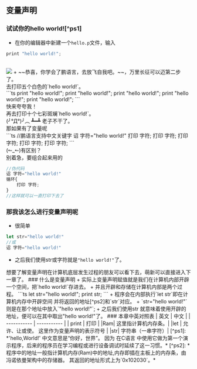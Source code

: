 
## 变量声明
### 试试你的hello world![^ps1]
+ 在你的编辑器中新建一个`hello.p`文件，输入
```javascript
print "hello world!";
```
<br/>
<Image src="/hello.png" className='w-full'/>
+ ~~恭喜，你学会了鹏语言，去放飞自我吧。~~，万里长征可以迈第二步了。 
<div class="chat chat-start">
  <div class="chat-bubble">
 去打印五个白色的`hello world!`。
  </div>
  </div>
  ```ts
print "hello world!";
print "hello world!";
print "hello world!";
print "hello world!";
print "hello world!";
```
<br/>
<div class="chat chat-end">
  <div class="chat-bubble">快来夸夸我！</div>
</div>
<div class="chat chat-start">
  <div class="chat-bubble">
 再去打印十个七彩斑斓`hello world!`。
  </div>
  </div>
  <div class="chat chat-end">
  <div class="chat-bubble">(╯°Д°)╯︵ ┻━┻ 老子不干了。</div>
</div>
<div class="chat chat-start">
  <div class="chat-bubble">
那如果有了变量呢
  </div>
  </div>
```ts
//鹏语言支持中文关键字
诏 字符="hello world!"
打印 字符;
打印 字符;
打印 字符;
打印 字符;
打印 字符;
```
<br/>
<div class="chat chat-end">
  <div class="chat-bubble">
  (↼_↼)有区别？
  </div>
</div>
<div class="chat chat-start">
  <div class="chat-bubble">别着急，要组合起来用的</div>
</div>

```ts
//伪代码
诏 字符="hello world!"
循环{
    打印 字符;
}
//这样就可以一直打印下去了
```
### 那我该怎么进行变量声明呢
+ 很简单
```ts
let str="hello world!"
//或
诏 字符="hello world!"
```
+ 之后我们使用str或字符就是`"hello world!"`了。

<Callout type="info" >
  想要了解变量声明在计算机底层发生过程的朋友可以看下去，萌新可以直接进入<Link href="./type" className="title">下一章</Link>了。
</Callout>
### 什么是变量声明
+ 实际上变量声明赋值就是我们在计算机内部开辟一个空间，把`hello world!`存进去。
+ 并且开辟和存储在计算机内部是两个过程。
```ts
let str="hello world!";
print str;
```
+ 程序会在内部执行`let str`即在计算机内存中开辟空间 并将返回的地址[^ps2]和`str`对应。
+ `str="hello world!"`则是在那个地址中放入`"hello world!"`;
+ 之后我们使用str 就意味着使用开辟的地址，便可以在其中取出"hello world!"了。
### 本章中英对照表
| 英文      | 中文 |
| ----------- | ----------- |
| print | 打印    |
|Ram| 这里指计算机内存条。|
|let | 允许、让或使。 这里作为变量声明的表示符号 |
|str| 字符串（一串字符）|
[^ps1]: *'hello,World!' 中文意思是“你好，世界”。
因为 在C语言 中使用它做为第一个演示程序，后来的程序员在学习编程或进行设备调试时延续了这一习惯。* 
[^ps2]: *程序中的地址一般指计算机内存(Ram)中的地址,内存即插在主板上的内存条，由<Link href="../talk/architecture" className="title">冯诺依曼架构</Link>中的存储器。
其返回的地址形式上为`0x102030`。*